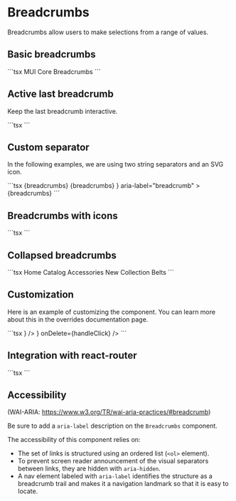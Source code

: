 
# Breadcrumbs

<p className="description">
  Breadcrumbs allow users to make selections from a range of values.
</p>

## Basic breadcrumbs

<BasicBreadcrumbs />
```tsx
<Breadcrumbs aria-label="breadcrumb">
  <Link underline="hover" color="inherit" href="/">
    MUI
  </Link>
  <Link underline="hover" color="inherit" href="/getting-started/installation/">
    Core
  </Link>
  <Typography color="text.primary">Breadcrumbs</Typography>
</Breadcrumbs>
```

## Active last breadcrumb

Keep the last breadcrumb interactive.

<ActiveLastBreadcrumb />
```tsx
<ActiveLastBreadcrumb />
```

## Custom separator

In the following examples, we are using two string separators and an SVG icon.

<CustomSeparator />
```tsx
<Breadcrumbs separator="›" aria-label="breadcrumb">
  {breadcrumbs}
</Breadcrumbs>
<Breadcrumbs separator="-" aria-label="breadcrumb">
  {breadcrumbs}
</Breadcrumbs>
<Breadcrumbs
  separator={<NavigateNextIcon fontSize="small" />}
  aria-label="breadcrumb"
>
  {breadcrumbs}
</Breadcrumbs>
```

## Breadcrumbs with icons

<IconBreadcrumbs />
```tsx
<IconBreadcrumbs />
```

## Collapsed breadcrumbs

<CollapsedBreadcrumbs />
```tsx
<Breadcrumbs maxItems={2} aria-label="breadcrumb">
  <Link underline="hover" color="inherit" href="#">
    Home
  </Link>
  <Link underline="hover" color="inherit" href="#">
    Catalog
  </Link>
  <Link underline="hover" color="inherit" href="#">
    Accessories
  </Link>
  <Link underline="hover" color="inherit" href="#">
    New Collection
  </Link>
  <Typography color="text.primary">Belts</Typography>
</Breadcrumbs>
```

## Customization

Here is an example of customizing the component.
You can learn more about this in the overrides documentation page.

<CustomizedBreadcrumbs />
```tsx
<Breadcrumbs aria-label="breadcrumb">
  <StyledBreadcrumb
    component="a"
    href="#"
    label="Home"
    icon={<HomeIcon fontSize="small" />}
  />
  <StyledBreadcrumb component="a" href="#" label="Catalog" />
  <StyledBreadcrumb
    label="Accessories"
    deleteIcon={<ExpandMoreIcon />}
    onDelete={handleClick}
  />
</Breadcrumbs>
```

## Integration with react-router

<RouterBreadcrumbs />
```tsx
<RouterBreadcrumbs />
```

## Accessibility

(WAI-ARIA: https://www.w3.org/TR/wai-aria-practices/#breadcrumb)

Be sure to add a `aria-label` description on the `Breadcrumbs` component.

The accessibility of this component relies on:

- The set of links is structured using an ordered list (`<ol>` element).
- To prevent screen reader announcement of the visual separators between links, they are hidden with `aria-hidden`.
- A nav element labeled with `aria-label` identifies the structure as a breadcrumb trail and makes it a navigation landmark so that it is easy to locate.
